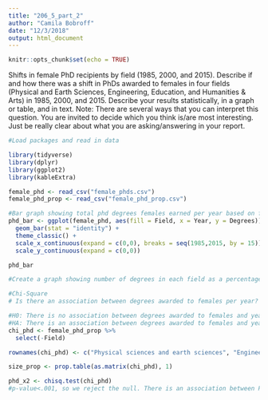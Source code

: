 ```yaml
---
title: "206_5_part_2"
author: "Camila Bobroff"
date: "12/3/2018"
output: html_document
---
```


```r
knitr::opts_chunk$set(echo = TRUE)
```

Shifts in female PhD recipients by field (1985, 2000, and 2015). Describe if and how there was a shift in PhDs awarded to females in four fields (Physical and Earth Sciences, Engineering, Education, and Humanities & Arts) in 1985, 2000, and 2015. Describe your results statistically, in a graph or table, and in text. Note: There are several ways that you can interpret this question. You are invited to decide which you think is/are most interesting. Just be really clear about what you are asking/answering in your report.

```r
#Load packages and read in data

library(tidyverse)
library(dplyr)
library(ggplot2)
library(kableExtra)

female_phd <- read_csv("female_phds.csv")
female_phd_prop <- read_csv("female_phd_prop.csv")
```

```r
#Bar graph showing total phd degrees females earned per year based on field
phd_bar <- ggplot(female_phd, aes(fill = Field, x = Year, y = Degrees)) +
  geom_bar(stat = "identity") +
  theme_classic() +
  scale_x_continuous(expand = c(0,0), breaks = seq(1985,2015, by = 15))+
  scale_y_continuous(expand = c(0,0))

phd_bar 

#Create a graph showing number of degrees in each field as a percentage of the whole?
```

```r
#Chi-Square
# Is there an association between degrees awarded to females per year?

#H0: There is no association between degrees awarded to females and year.
#HA: There is an association between degrees awarded to females and year.
chi_phd <- female_phd_prop %>% 
  select(-Field)

rownames(chi_phd) <- c("Physical sciences and earth sciences", "Engineering", "Education", "Humanities and arts")

size_prop <- prop.table(as.matrix(chi_phd), 1)

phd_x2 <- chisq.test(chi_phd)
#p-value<.001, so we reject the null. There is an association between PhDs awarded to women and year.
```

